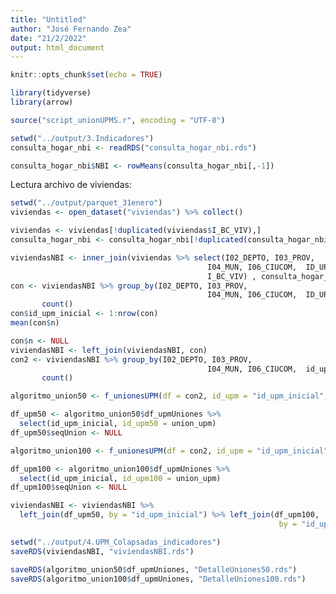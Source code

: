 ---
title: "Untitled"
author: "José Fernando Zea"
date: "21/2/2022"
output: html_document
---

```{r setup, include=FALSE}
knitr::opts_chunk$set(echo = TRUE)
```

```{r}
library(tidyverse)
library(arrow)
```


```{r}
source("script_unionUPMS.r", encoding = "UTF-8")
```


```{r}
setwd("../output/3.Indicadores")
consulta_hogar_nbi <- readRDS("consulta_hogar_nbi.rds")
```

```{r}
consulta_hogar_nbi$NBI <- rowMeans(consulta_hogar_nbi[,-1])
```

Lectura archivo de viviendas:
```{r}
setwd("../output/parquet_31enero")
viviendas <- open_dataset("viviendas") %>% collect()
```

```{r}
viviendas <- viviendas[!duplicated(viviendas$I_BC_VIV),]
consulta_hogar_nbi <- consulta_hogar_nbi[!duplicated(consulta_hogar_nbi$I_BC_VIV),]

```


```{r}
viviendasNBI <- inner_join(viviendas %>% select(I02_DEPTO, I03_PROV,
                                            I04_MUN, I06_CIUCOM,  ID_UPM,URBRUR,
                                            I_BC_VIV) , consulta_hogar_nbi, by = "I_BC_VIV")
con <- viviendasNBI %>% group_by(I02_DEPTO, I03_PROV,
                                            I04_MUN, I06_CIUCOM,  ID_UPM) %>%
       count()
con$id_upm_inicial <- 1:nrow(con)
mean(con$n)
```



```{r}
con$n <- NULL
viviendasNBI <- left_join(viviendasNBI, con)
con2 <- viviendasNBI %>% group_by(I02_DEPTO, I03_PROV,
                                            I04_MUN, I06_CIUCOM,  id_upm_inicial) %>%
       count()
```


```{r}
algoritmo_union50 <- f_unionesUPM(df = con2, id_upm = "id_upm_inicial", n_upm = "n", umbral = 50)

df_upm50 <- algoritmo_union50$df_upmUniones %>% 
  select(id_upm_inicial, id_upm50 = union_upm) 
df_upm50$seqUnion <- NULL


```

```{r}
algoritmo_union100 <- f_unionesUPM(df = con2, id_upm = "id_upm_inicial", n_upm = "n", umbral = 100)

df_upm100 <- algoritmo_union100$df_upmUniones %>% 
  select(id_upm_inicial, id_upm100 = union_upm) 
df_upm100$seqUnion <- NULL

```


```{r}
viviendasNBI <- viviendasNBI %>% 
  left_join(df_upm50, by = "id_upm_inicial") %>% left_join(df_upm100,
                                                            by = "id_upm_inicial")
```



```{r}
setwd("../output/4.UPM_Colapsadas_indicadores")
saveRDS(viviendasNBI, "viviendasNBI.rds")

saveRDS(algoritmo_union50$df_upmUniones, "DetalleUniones50.rds")
saveRDS(algoritmo_union100$df_upmUniones, "DetalleUniones100.rds")
```